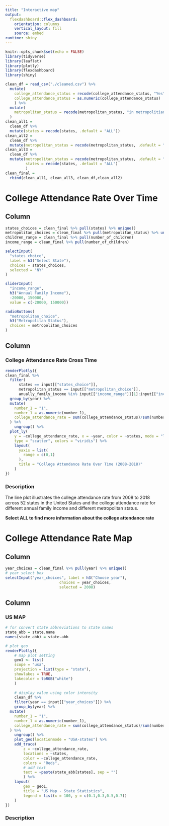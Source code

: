 ```yaml
---
title: "Interactive map"
output: 
  flexdashboard::flex_dashboard:
    orientation: columns
    vertical_layout: fill
    source: embed
runtime: shiny
---
```


```r
knitr::opts_chunk$set(echo = FALSE)
library(tidyverse)
library(leaflet)
library(plotly)
library(flexdashboard)
library(shiny)
```

```r
clean_df = read_csv("./cleaned.csv") %>% 
  mutate(
    college_attendance_status = recode(college_attendance_status, "Yes" = "1", "No" = "0"),
    college_attendance_status = as.numeric(college_attendance_status)
    ) %>% 
  mutate(
    metropolitan_status = recode(metropolitan_status, "in metropolitian but mixed of central city" = "In metropolitan", "in metropolitan and central city" = "In metropolitan", "in metropolitian but not in central city" = "In metropolitan")
  )
clean_all1 = 
  clean_df %>% 
  mutate(states = recode(states, .default = "ALL"))
clean_all2 = 
  clean_df %>% 
  mutate(metropolitan_status = recode(metropolitan_status, .default = "ALL"))
clean_all3 = 
  clean_df %>% 
  mutate(metropolitan_status = recode(metropolitan_status, .default = "ALL"),
         states = recode(states, .default = "ALL")
         )
clean_final = 
  rbind(clean_all1, clean_all3, clean_df,clean_all2)
```

College Attendance Rate Over Time
===================================== 

Column{.sidebar}
-----------------------------------------------------------------------


```r
states_choices = clean_final %>% pull(states) %>% unique()
metropolitan_choices = clean_final %>% pull(metropolitan_status) %>% unique()
children_range = clean_final %>% pull(number_of_children)
income_range = clean_final %>% pull(number_of_children)

selectInput(
  "states_choice",
  label = h3("Select State"),
  choices = states_choices,
  selected = "NY"
)

sliderInput(
  "income_range",
  h3("Annual Family Income"),
  -20000, 150000, 
  value = c(-20000, 150000))

radioButtons(
  "metropolitan_choice",
  h3("Metropolitan Status"),
  choices = metropolitan_choices
)
```

Column {.tabset}
-----------------------------------------------------------------------

### College Attendance Rate Cross Time

```r
renderPlotly({
clean_final %>% 
  filter(
      states == input[["states_choice"]],
      metropolitan_status == input[["metropolitan_choice"]],
      anually_family_income %in% input[["income_range"]][1]:input[["income_range"]][2]) %>%
  group_by(year) %>%
  mutate(
    number_1 = "1",
    number_1 = as.numeric(number_1),
    college_attendance_rate = sum(college_attendance_status)/sum(number_1)
  ) %>% 
    ungroup() %>% 
  plot_ly(
    y = ~college_attendance_rate, x = ~year, color = ~states, mode = "lines+markers",
    type = "scatter", colors = "viridis") %>% 
    layout(
      yaxis = list(
        range = c(0,1)
      ),
      title = "College Attendance Rate Over Time (2008-2018)"
    )
})
```

### Description  

The line plot illustrates the college attendance rate from 2008 to 2018 across 52 states in the United States and the college attendance rate for different annual family income and different metropolitan status.  

**Select ALL to find more information about the college attendance rate**


College Attendance Rate Map
===================================== 

Column {.sidebar}
-----------------------------------------------------------------------


```r
year_choices = clean_final %>% pull(year) %>% unique()
# year select box 
selectInput("year_choices", label = h3("Choose year"),
						choices = year_choices,
						selected = 2008)
```


Column {.tabset}
-----------------------------------------------------------------------

### US MAP  

```r
# for convert state abbreviations to state names
state_abb = state.name
names(state_abb) = state.abb

# plot_geo
renderPlotly({
	# map plot setting
	geo1 <- list(
	scope = "usa",
	projection = list(type = "state"),
	showlakes = TRUE,
	lakecolor = toRGB("white")
	)
	
	# display value using color intensity
	clean_df %>% 
	filter(year == input[["year_choices"]]) %>%
	group_by(year) %>%
  mutate(
    number_1 = "1",
    number_1 = as.numeric(number_1),
    college_attendance_rate = sum(college_attendance_status)/sum(number_1)
  ) %>% 
    ungroup() %>% 
	plot_geo(locationmode = "USA-states") %>% 
	add_trace(
		z = ~college_attendance_rate,
		locations = ~states,
		color = ~college_attendance_rate,
		colors = "Reds",
		# add text
		text = ~paste(state_abb[states], sep = "")
		) %>%
	layout(
		geo = geo1,
		title = "US Map - State Statistics",
		legend = list(x = 100, y = c(0.1,0.3,0.5,0.7))
	)
})
```

### Description  
